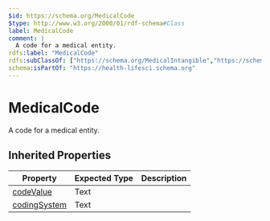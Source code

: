 ```yaml
---
$id: https://schema.org/MedicalCode
$type: http://www.w3.org/2000/01/rdf-schema#Class
label: MedicalCode
comment: |
  A code for a medical entity.
rdfs:label: "MedicalCode"
rdfs:subClassOf: ["https://schema.org/MedicalIntangible","https://schema.org/CategoryCode"]
schema:isPartOf: "https://health-lifesci.schema.org"
---
```


# MedicalCode

A code for a medical entity.

## Inherited Properties

| Property | Expected Type | Description |
| --- | --- | --- |
| [codeValue](https://schema.org/codeValue) | Text |  |
| [codingSystem](https://schema.org/codingSystem) | Text |  |
